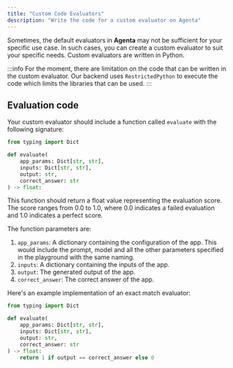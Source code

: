 ```yaml
---
title: "Custom Code Evaluators"
description: "Write the code for a custom evaluator on Agenta"
---
```


Sometimes, the default evaluators in **Agenta** may not be sufficient for your specific use case. In such cases, you can create a custom evaluator to suit your specific needs. Custom evaluators are written in Python.

:::info
For the moment, there are limitation on the code that can be written in the custom evaluator. Our backend uses `RestrictedPython` to execute the code which limits the libraries that can be used.
:::

## Evaluation code

Your custom evaluator should include a function called `evaluate` with the following signature:

```python
from typing import Dict

def evaluate(
    app_params: Dict[str, str],
    inputs: Dict[str, str],
    output: str,
    correct_answer: str
) -> float:
```

This function should return a float value representing the evaluation score. The score ranges from 0.0 to 1.0, where 0.0 indicates a failed evaluation and 1.0 indicates a perfect score.

The function parameters are:

1. `app_params`: A dictionary containing the configuration of the app. This
   would include the prompt, model and all the other parameters specified in the
   playground with the same naming.
2. `inputs`: A dictionary containing the inputs of the app.
3. `output`: The generated output of the app.
4. `correct_answer`: The correct answer of the app.

Here's an example implementation of an exact match evaluator:

```python
from typing import Dict

def evaluate(
    app_params: Dict[str, str],
    inputs: Dict[str, str],
    output: str,
    correct_answer: str
) -> float:
    return 1 if output == correct_answer else 0
```
